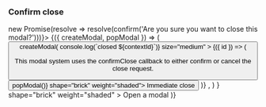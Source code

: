 
<PageTitle src="compositions/Modals" title="Modals" />
<Subtitle />
<Description />
<Primary />
<ArgsTable story={PRIMARY_STORY} />
<Stories />

### Confirm close

<Canvas>
  <Modals confirmClose={() => new Promise(resolve => resolve(confirm('Are you sure you want to close this modal?')))}>
    <ModalConsumer>
      {({ createModal, popModal }) => (
        <Rhythm m={2}>
          <Button
            color="primary"
            onClick={event =>
              createModal(
                <Modal
                  focusable
                  contextId="demo-confirm-close-modal"
                  onClose={(event, contextId) => console.log(`closed ${contextId}`)}
                  size="medium"
                >
                  {({ id }) => (
                    <React.Fragment>
                      <ModalHeader modalId={id} title="Confirm close" />
                      <ModalBody scrollable>
                        <Typography size="xlarge" variants={['line-height-comfy']}>
                          <p>
                            This modal system uses the confirmClose callback to either confirm or cancel the close
                            request.
                          </p>
                        </Typography>
                      </ModalBody>
                      <ModalFooter bordered>
                        <Flex justifyContent="flex-end">
                          <Button color="neutral" onClick={() => popModal()} shape="brick" weight="shaded">
                            Immediate close
                          </Button>
                        </Flex>
                      </ModalFooter>
                    </React.Fragment>
                  )}
                </Modal>,
              )
            }
            shape="brick"
            weight="shaded"
          >
            Open a modal
          </Button>
        </Rhythm>
      )}
    </ModalConsumer>
  </Modals>
</Canvas>
